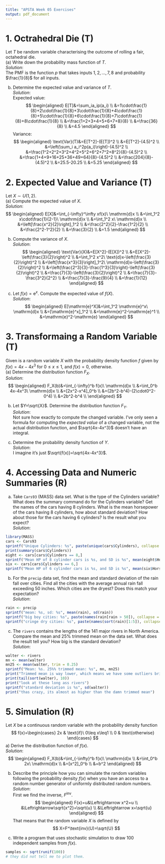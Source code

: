 ```yaml
---
title: "APSTA Week 05 Exercises"
output: pdf_document
---
```

# 1. Octrahedral Die (T)  
Let $T$ be random variable characterising the outcome of rolling a fair, octahedral
die.  
(a) Write down the probability mass function of $T$.  
*Solution*:  
The PMF is the function $p$ that takes inputs $1,2,...,7,8$ and probability $\frac{1}{8}$ for all inputs.  
  
(b)  Determine the expected value and variance of $T$.  
*Solution*:  
Expected value:  
$$
\begin{aligned}
E[T]&=\sum_ia_ip(a_i) \\
&=1\cdot\frac{1}{8}+2\cdot\frac{1}{8}+3\cdot\frac{1}{8}+4\cdot\frac{1}{8}+5\cdot\frac{1}{8}+6\cdot\frac{1}{8}+7\cdot\frac{1}{8}+8\cdot\frac{1}{8} \\
&=\frac{1+2+3+4+5+6+7+8}{8} \\
&=\frac{36}{8} \\
&=4.5
\end{aligned}
$$
Variance:  
$$
\begin{aligned}
\text{Var}(T)&=E[T^2]-(E[T])^2 \\
&=E[T^2]-(4.5)^2 \\
&=\left(\sum_i a_i^2p(a_i)\right)-(4.5)^2 \\
&=\frac{1^2+2^2+3^2+4^2+5^2+6^2+7^2+8^2}{8}-(4.5)^2 \\
&=\frac{1+4+9+16+25+36+49+64}{8}-(4.5)^2 \\
&=\frac{204}{8}-(4.5)^2 \\
&=25.5-20.25 \\
&=5.25
\end{aligned}
$$
  
# 2. Expected Value and Variance (T)  
Let $X \sim U(1, 2)$.  
(a) Compute the expected value of $X$.  
*Solution*:  
$$
\begin{aligned}
E[X]&=\int_{-\infty}^\infty xf(x)\ \mathrm{d}x \\
&=\int_1^2 x\cdot\frac{1}{2-1}\ \mathrm{d}x \\
&=\int_1^2 x\ \mathrm{d}x \\
&=\left[\frac{x^2}{2}\right]_1^2 \\
&=\frac{2^2}{2}-\frac{1^2}{2} \\
&=\frac{2^2-1^2}{2} \\
&=\frac{3}{2} \\
&=1.5
\end{aligned}
$$
  
(b) Compute the variance of $X$.  
*Solution*:  
$$
\begin{aligned}
\text{Var}(X)&=E[X^2]-(E[X])^2 \\
&=E[X^2]-\left(\frac{3}{2}\right)^2 \\
&=\int_1^2 x^2\ \text{d}x-\left(\frac{3}{2}\right)^2 \\
&=\left[\frac{x^3}{3}\right]_1^2\ \mathrm{d}x-\left(\frac{3}{2}\right)^2 \\
&=\left(\frac{2^3}{3}-\frac{1^3}{3}\right)-\left(\frac{3}{2}\right)^2 \\
&=\frac{7}{3}-\left(\frac{3}{2}\right)^2 \\
&=\frac{7}{3}-\frac{3^2}{2^2} \\
&=\frac{7}{3}-\frac{9}{4} \\
&=\frac{1}{12}
\end{aligned}
$$
  
(c) Let $f(x)=\mathrm{e}^x$. Compute the expected value of $f(X)$.  
*Solution*:  
$$
\begin{aligned}
E[\mathrm{e}^X]&=\int_1^2 \mathrm{e}^x\ \mathrm{d}x \\
&=[\mathrm{e}^x]_1^2 \\
&=\mathrm{e}^2-\mathrm{e}^1 \\
&=\mathrm{e}^2-\mathrm{e}
\end{aligned}
$$
  
# 3. Transformaing a Random Variable (T)  
Given is a random variable $X$ with the probability density function $f$ given by $f(x)=4x-4x^3$ for $0\leq x\leq1$, and $f(x)=0$, otherwise.  
(a) Determine the distribution function $F_X$.  
*Solution*:  
$$
\begin{aligned}
F_X(b)&=\int_{-\infty}^b f(x)\ \mathrm{d}x \\
&=\int_0^b 4x-4x^3\ \mathrm{d}x \\
&=[2x^2-x^4]_0^b \\
&=(2b^2-b^4)-(2\cdot0^2-0^4) \\
&=2b^2-b^4 \\
\end{aligned}
$$
  
(b) Let $Y=\sqrt{X}$. Determine the distribution function $F_Y$.  
*Solution*:  
Not sure how exactly to compute the changed variable. I've only seen a formula for computing the *expected value* of a changed variable, not the actual distribution function, and $\sqrt{4x-4x^3}$ doesn't have an integral.  
  
(c) Determine the probability density function of $Y$.  
*Solution*:  
I imagine it's just $\sqrt{f(x)}=\sqrt{4x-4x^3}$.  
  
# 4. Accessing Data and Numeric Summaries (R)  
(a) Take `Cars93` (MASS) data set. What is the type of the Cylinders variable? What does the summary command do for the Cylinders variable? Get the names of the cars having 8 cylinders. What is the mean horsepower of the cars having 8 cylinders, how about standard deviation? How about those for the cars having 6 cylinders? Is the result what you expect?  
*Solution*:  
```r
library(MASS)
cars <- Cars93
sprintf("Unique Cylinders: %s", paste(unique(cars$Cylinders), collapse = ', '))
print(summary(cars$Cylinders))
eight <- cars[cars$Cylinders == 8,]
sprintf("Mean HP of 8 cylinder cars is %s, and SD is %s", mean(eight$Horsepower), sd(eight$Horsepower))
six <- cars[cars$Cylinders == 6,]
sprintf("Mean HP of 6 cylinder cars is %s, and SD is %s", mean(six$Horsepower), sd(six$Horsepower))
```
  
(b) For the `precip` data set, find the mean and standard deviation of the rain fall over cities. Find all the cities with the average annual rain fall exceeding 50 inches. Which cities are the dryest? Does this match your expectation?  
*Solution*:  
```r
rain <- precip
sprintf("mean: %s, sd: %s", mean(rain), sd(rain))
sprintf("big boy cities: %s", paste(names(rain[rain > 50]), collapse = ", "))
sprintf("cringe dry cities: %s", paste(names(sort(rain)[1:5]), collapse = ", "))
```
  
(c) The `rivers` contains the lengths of the 141 major rivers in North America. Compare the mean and 25% trimmed mean on the data set. What does the result tell you? How big is the standard deviation?  
*Solution*:  
```r
walter <- rivers
mn <- mean(walter)
mn25 <- mean(walter, trim = 0.25)
sprintf("Mean: %s. 25%% trimmed mean: %s", mn, mn25)
print("Trimmed mean is way lower, which means we have some outliers bringing the mean really high up.")
print(tail(sort(walter), 10))
print("look at these long ass rivers")
sprintf("standard deviation is %s", sd(walter))
print("thas crazy, its almost as higher than the damn trimmed mean")
```
  
# 5. Simulation (R)  
Let $X$ be a continuous random variable with the probability density function 
$$
f(x)=\begin{cases}
2x & \text{if}\ 0\leq x\leq1 \\
0 & \text{otherwise}
\end{cases}
$$
a) Derive the distribution function of $f(x)$.  
*Solution*:  
$$
\begin{aligned}
F_X(b)&=\int_{-\infty}^b f(x)\ \mathrm{d}x \\
&=\int_0^b 2x\ \mathrm{d}x \\
&=[x^2]_0^b \\
&=b^2
\end{aligned}
$$
  
(b) Describe the principle how you can simulate the random variables following the probability density $f(x)$ when you have an access to a random number generator of uniformly distributed random numbers.  
*Solution*:  
First we find the inverse, $F^\text{inv}$.  
$$
\begin{aligned}
F(x)=u&\Leftrightarrow x^2=u \\
&\Leftrightarrow\sqrt{x^2}=\sqrt{u} \\
&\Leftrightarrow x=\sqrt{u}
\end{aligned}
$$
That means that the random variable $X$ is defined by
$$
X=F^\text{inv}(U)=\sqrt{U}
$$
  
(c) Write a program that uses stochastic simulation to draw 100 independent samples from $f(x)$.  
```r
samples <- sqrt(runif(100))
# they did not tell me to plot them.
```